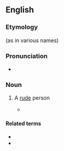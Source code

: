 ==English==

===Etymology===
{{suffix|en|rude|by|alt2=sby}} (as in various names)

===Pronunciation===
* {{IPA|en|/ˈɹuːdz.bi/}}

===Noun===
{{en-noun|s|rudesbies}}

# {{lb|en|archaic}} A [[rude]] person
#* {{quote-book|en|year=1601|title=[[w:Twelfth Night|Twelfth Night]]|author=[[w:William Shakespeare|William Shakespeare]]|section=Act IV, scene I|passage=Will it be ever thus? Ungracious wretch, / Fit for the mountains and the barbarous caves, / Where manners ne'er were preach'd! out of my sight! / Be not offended, dear Cesario. / '''Rudesby''', be gone!}}

====Related terms====
* {{l|en|rudely}}
* {{l|en|rudeness}}